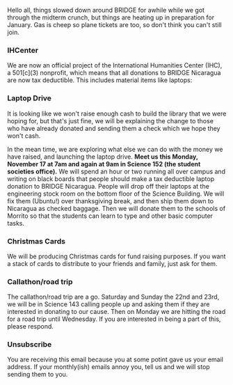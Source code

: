 Hello all, things slowed down around BRIDGE for awhile while we got through the midterm crunch, but things are heating up in preparation for January.  Gas is cheep so plane tickets are too, so don't think you can't still join. 

===IHCenter===
We are now an official project of the International Humanities Center (IHC), a 501[c](3) nonprofit, which means that all donations to BRIDGE Nicaragua are now tax deductible.  This includes material items like laptops:

===Laptop Drive===
It is looking like we won't raise enough cash to build the library that we were hoping for, but that's just fine, we will be explaining the change to those who have already donated and sending them a check which we hope they won't cash.  

In the mean time, we are exploring what else we can do with the money we have raised, and launching the laptop drive. '''Meet us this Monday, November 17 at 7am and again at 9am in Science 152 (the student societies office).'''  We will spend an hour or two running all over campus and writing on black boards that people should make a tax deductible laptop donation to BRIDGE Nicaragua.  People will drop off their laptops at the engineering stock room on the bottom floor of the Science Building.  We will fix them (Ubuntu!) over thanksgiving break, and then ship them down to Nicaragua as checked baggage.  Then we will donate them to the schools of Morrito so that the students can learn to type and other basic computer tasks.

===Christmas Cards===
We will be producing Christmas cards for fund raising purposes.  If you want a stack of cards to distribute to your friends and family, just ask for them.

===Callathon/road trip===
The callathon/road trip are a go.  Saturday and Sunday the 22nd and 23rd, we will be in Science 143 calling people up and asking them if they are interested in donating to our cause.  Then on Monday we are hitting the road for a road trip until Wednesday.  If you are interested in being a part of this, please respond.

===Unsubscribe===
You are receiving this email because you at some potint gave us your email address.  If your monthly(ish) emails annoy you, tell us and we will stop sending them to you.
{{catneeded}}